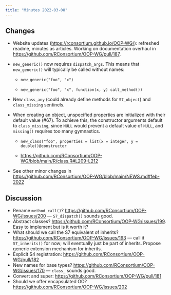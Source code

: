 ```yaml
---
title: "Minutes 2022-03-08"
---
```


## Changes

-   Website updates (<https://rconsortium.github.io/OOP-WG/>): refreshed readme, minutes as articles.
    Working on documentation overhaul in <https://github.com/RConsortium/OOP-WG/pull/187>.

-   `new_generic()` now requires `dispatch_args`.
    This means that `new_generic()` will typically be called without names:

    -   `new_generic("foo", "x")`

    -   `new_generic("foo", "x", function(x, y) call_method())`

-   New `class_any` (could already define methods for `S7_object`) and `class_missing` sentinels.

-   When creating an object, unspecified properties are initialized with their default value (#67).
    To achieve this, the constructor arguments default to `class_missing`, since `NULL` would prevent a default value of `NULL`, and `missing()` requires too many gymnastics.

    -   `new_class("foo", properties = list(x = integer, y = double))@constructor`

    -   <https://github.com/RConsortium/OOP-WG/blob/main/R/class.R#L209-L212>

-   See other minor changes in\
    <https://github.com/RConsortium/OOP-WG/blob/main/NEWS.md#feb-2022>

## Discussion

-   Rename `method_call()`? <https://github.com/RConsortium/OOP-WG/issues/200> --- `S7_dispatch()` sounds good.
-   Abstract classes? <https://github.com/RConsortium/OOP-WG/issues/199>. Easy to implement but is it worth it?
-   What should we call the S7 equivalent of inherits? <https://github.com/RConsortium/OOP-WG/issues/193> --- call it `S7_inherits()` for now; will eventually just be part of inherits. Propose generic extension mechanism for inherits.
-   Explicit S4 registration: <https://github.com/RConsortium/OOP-WG/pull/182>
-   New names for base types? <https://github.com/RConsortium/OOP-WG/issues/170> --- `class_` sounds good.
-   Convert and super: <https://github.com/RConsortium/OOP-WG/pull/181>
-   Should we offer encapsulated OO? <https://github.com/RConsortium/OOP-WG/issues/202>
